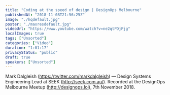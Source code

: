 ```yaml
---
title: "Coding at the speed of design | DesignOps Melbourne"
publishedAt: "2018-11-08T21:56:25Z"
image: "./hqdefault.jpg"
poster: "./maxresdefault.jpg"
videoUrl: "https://www.youtube.com/watch?v=ne2qtPDjPjg"
localImages: true
tags: ["Unsorted"]
categories: ["Video"]
duration: "1:01:17"
privacyStatus: "public"
draft: true
speakers: ["Unsorted"]
---
```

Mark Dalgleish (https://twitter.com/markdalgleish) — Design Systems Engineering Lead at SEEK (http://seek.com.au/). Recorded at the DesignOps Melbourne Meetup (http://designops.lol), 7th November 2018.
